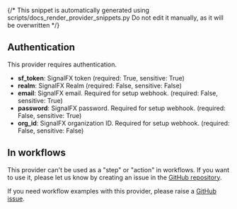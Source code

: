 {/* This snippet is automatically generated using scripts/docs_render_provider_snippets.py 
Do not edit it manually, as it will be overwritten */}

## Authentication
This provider requires authentication.
- **sf_token**: SignalFX token (required: True, sensitive: True)
- **realm**: SignalFX Realm (required: False, sensitive: False)
- **email**: SignalFX email. Required for setup webhook. (required: False, sensitive: True)
- **password**: SignalFX password. Required for setup webhook. (required: False, sensitive: True)
- **org_id**: SignalFX organization ID. Required for setup webhook. (required: False, sensitive: False)


## In workflows

This provider can't be used as a "step" or "action" in workflows. If you want to use it, please let us know by creating an issue in the [GitHub repository](https://github.com/keephq/keep/issues).



If you need workflow examples with this provider, please raise a [GitHub issue](https://github.com/keephq/keep/issues).
